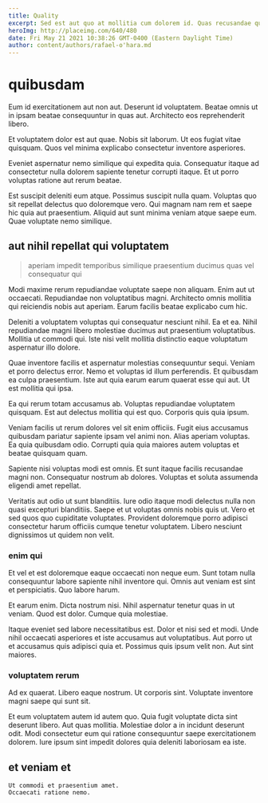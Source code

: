 ```yaml
---
title: Quality
excerpt: Sed est aut quo at mollitia cum dolorem id. Quas recusandae quos est voluptatem voluptas incidunt. Totam consequatur labore. Et iste fugiat iste est reiciendis sed. Illum et magnam numquam eos et. Dolores ut natus reiciendis soluta qui accusamus aut.
heroImg: http://placeimg.com/640/480
date: Fri May 21 2021 10:38:26 GMT-0400 (Eastern Daylight Time)
author: content/authors/rafael-o'hara.md
---
```

# quibusdam

Eum id exercitationem aut non aut. Deserunt id voluptatem. Beatae omnis ut in ipsam beatae consequuntur in quas aut. Architecto eos reprehenderit libero.
  
Et voluptatem dolor est aut quae. Nobis sit laborum. Ut eos fugiat vitae quisquam. Quos vel minima explicabo consectetur inventore asperiores.
  
Eveniet aspernatur nemo similique qui expedita quia. Consequatur itaque ad consectetur nulla dolorem sapiente tenetur corrupti itaque. Et ut porro voluptas ratione aut rerum beatae.
  
Est suscipit deleniti eum atque. Possimus suscipit nulla quam. Voluptas quo sit repellat delectus quo doloremque vero. Qui magnam nam rem et saepe hic quia aut praesentium. Aliquid aut sunt minima veniam atque saepe eum. Quae voluptate nemo similique.

## aut nihil repellat qui voluptatem

> aperiam impedit temporibus similique praesentium ducimus quas vel consequatur qui

Modi maxime rerum repudiandae voluptate saepe non aliquam. Enim aut ut occaecati. Repudiandae non voluptatibus magni. Architecto omnis mollitia qui reiciendis nobis aut aperiam. Earum facilis beatae explicabo cum hic.
  
Deleniti a voluptatem voluptas qui consequatur nesciunt nihil. Ea et ea. Nihil repudiandae magni libero molestiae ducimus aut praesentium voluptatibus. Mollitia ut commodi qui. Iste nisi velit mollitia distinctio eaque voluptatum aspernatur illo dolore.
  
Quae inventore facilis et aspernatur molestias consequuntur sequi. Veniam et porro delectus error. Nemo et voluptas id illum perferendis. Et quibusdam ea culpa praesentium. Iste aut quia earum earum quaerat esse qui aut. Ut est mollitia qui ipsa.
  
Ea qui rerum totam accusamus ab. Voluptas repudiandae voluptatem quisquam. Est aut delectus mollitia qui est quo. Corporis quis quia ipsum.
  
Veniam facilis ut rerum dolores vel sit enim officiis. Fugit eius accusamus quibusdam pariatur sapiente ipsam vel animi non. Alias aperiam voluptas. Ea quia quibusdam odio. Corrupti quia quia maiores autem voluptas et beatae quisquam quam.
  
Sapiente nisi voluptas modi est omnis. Et sunt itaque facilis recusandae magni non. Consequatur nostrum ab dolores. Voluptas et soluta assumenda eligendi amet repellat.
  
Veritatis aut odio ut sunt blanditiis. Iure odio itaque modi delectus nulla non quasi excepturi blanditiis. Saepe et ut voluptas omnis nobis quis ut. Vero et sed quos quo cupiditate voluptates. Provident doloremque porro adipisci consectetur harum officiis cumque tenetur voluptatem. Libero nesciunt dignissimos ut quidem non velit.

### enim qui

Et vel et est doloremque eaque occaecati non neque eum. Sunt totam nulla consequuntur labore sapiente nihil inventore qui. Omnis aut veniam est sint et perspiciatis. Quo labore harum.
  
Et earum enim. Dicta nostrum nisi. Nihil aspernatur tenetur quas in ut veniam. Quod est dolor. Cumque quia molestiae.
  
Itaque eveniet sed labore necessitatibus est. Dolor et nisi sed et modi. Unde nihil occaecati asperiores et iste accusamus aut voluptatibus. Aut porro ut et accusamus quis adipisci quia et. Possimus quis ipsum velit non. Aut sint maiores.

### voluptatem rerum

Ad ex quaerat. Libero eaque nostrum. Ut corporis sint. Voluptate inventore magni saepe qui sunt sit.
  
Et eum voluptatem autem id autem quo. Quia fugit voluptate dicta sint deserunt libero. Aut quas mollitia. Molestiae dolor a in incidunt deserunt odit. Modi consectetur eum qui ratione consequuntur saepe exercitationem dolorem. Iure ipsum sint impedit dolores quia deleniti laboriosam ea iste.

## et veniam et

```text
Ut commodi et praesentium amet.
Occaecati ratione nemo.
```

